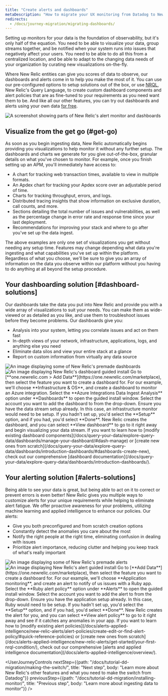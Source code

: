 ```yaml
---
title: "Create alerts and dashboards"
metaDescription: "How to migrate your UX monitoring from Datadog to New Relic."
redirects:
  - /docs/journey-migration/migrating-dashboards/
---
```









Setting up monitors for your data is the foundation of observability, but it's only half of the equation. You need to be able to visualize your data, group streams together, and be notified when your system runs into issues that negatively affect your users. You need to be able to do all this from a centralized location, and be able to adapt to the changing data needs of your organization by curating new visualizations on-the-fly. 

Where New Relic entities can give you scores of data to observe, our dashboards and alerts come in to help you make the most of it. You can use our pre-configured options to setup solutions out of the box, or use [NRQL](/docs/query-your-data/nrql-new-relic-query-language/get-started/introduction-nrql-new-relics-query-language/), New Relic's Query Language, to create custom dashboard components and alert policies that are as fine-tuned to your requirements as you need want them to be. And like all our other features, you can try out dashboards and alerts using your own data [for free](https://newrelic.com/signup).

<img
    title="Alerts-and-dash"
    alt="A screenshot showing parts of New Relic's alert monitor and dashboards"
    src={journeyAlertsAndDash}
/>

## Visualize from the get go (#get-go)

As soon as you begin ingesting data, New Relic automatically begins providing you visualizations to help monitor it without any further setup. The dashboards and charts we generate for you give out-of-the-box, granular details on what you've chosen to monitor. For example, once you finish setting up an APM, you'll immediately have access to:

* A chart for tracking web transaction times, available to view in multiple formats.
* An Apdex chart for tracking your Apdex score over an adjustable period of time.
* Charts for tracking throughput, errors, and logs.
* Distributed tracing insights that show information on exclusive duration, call counts, and more. 
* Sections detailing the total number of issues and vulnerabilities, as well as the percentage change in error rate and response time since your last deployment.
* Recommendations for improving your stack and where to go after you've set up the data ingest.

The above examples are only one set of visualizations you get without needing any setup time. Features may change depending what data you're ingesting and what capabilities you've set up within the platform. Regardless of what you choose, we'll be sure to give you an array of information on the data you observe within our platform without you having to do anything at all beyond the setup procedure.

## Your dashboarding solution [#dashboard-solutions]

Our dashboards take the data you put into New Relic and provide you with a wide array of visualizations to suit your needs. You can make them as wide-viewed or as detailed as you like, and use them to troubleshoot issues before they become problems. Our dashboards give you:

* Analysis into your system, letting you correlate issues and act on them fast
* In-depth views of your network, infrastructure, applications, logs, and anything else you need
* Eliminate data silos and view your entire stack at a glance
* Report on custom information from virtually any data source

<CollapserGroup>
    <Collapser
        id="dash-install"
        title="Install a premade dashboard"
    >
    <SideBySide>
    <Side>
        <img
        title="Premade dashboards"
        alt="An image displaying some of New Relic's premade dashboards"
        src={journeyInfraDash}
        />
        <img
        title="Dashboard guided install"
        alt="An image displaying New Relic's dashboard guided install"
        src={journeyAzureDash}
        />
    </Side>
    <Side>
    <Steps>
        <Step>
        Go to [**one.newrelic.com > Add Data**](https://one.newrelic.com/marketplace), then select the feature you want to create a dashboard for. For our example, we'll choose **Infrastructure & OS**, and create a dashboard to monitor an Azure integration.  
        </Step>
        <Step>
        Select the **Azure Integrations Data Ingest Analysis** option under **Dashboards** to open the guided install window.
        </Step>
        <Step>
        Select the account you want to add the dashboard to from the drop-down.
        </Step>
        <Step>
        Ensure you have the data stream setup already. In this case, an infrastructure monitor would need to be setup. If you hadn't set up, you'd select the **Setup** option, and if you had, you'd select **Done**.
        </Step>
        <Step>
        New Relic creates the dashboard, and you can select **View dashboard** to go to it right away and begin visualizing your data stream.
        </Step>
    </Steps>
    If you want to learn how to [modify existing dashboard components](/docs/query-your-data/explore-query-data/dashboards/manage-your-dashboard/#dash-manage) or [create new ones from scratch](/docs/query-your-data/explore-query-data/dashboards/introduction-dashboards/#dashboards-create-new), check out our comprehensive [dashboard documentation](/docs/query-your-data/explore-query-data/dashboards/introduction-dashboards/).
    </Side>
    </SideBySide>
    </Collapser>
</CollapserGroup>

## Your alerting solution [#alerts-solutions]

Being able to see your data is great, but being able to act on it to correct or prevent errors is even better! New Relic gives you multiple ways to customize alerts for your unique requirements while helping to eliminate alert fatigue. We offer proactive awareness for your problems, utilizing machine learning and applied intelligence to enhance our policies. Our alerts:

* Give you both preconfigured and from scratch creation options
* Constantly detect the anomalies you care about the most
* Notify the right people at the right time, eliminating confusion in dealing with issues
* Prioritize alert importance, reducing clutter and helping you keep track of what's really important

<CollapserGroup>
    <Collapser
        id="alerts-install"
        title="Install a premade alert"
    >
    <SideBySide>
    <Side>
        <img
        title="Premade alerts"
        alt="An image displaying some of New Relic's premade alerts"
        src={journeyPremadeAlerts}
        />
        <img
        title="Alert guided install"
        alt="An image displaying New Relic's alert guided install"
        src={journeyGuidedAlerts}
        />
    </Side>
    <Side>
    <Steps>
        <Step>
        Go to [**Add Data**](https://one.newrelic.com/marketplace), then select the feature you want to create a dashboard for. For our example, we'll choose **Application monitoring**, and create an alert to notify of us issues with a Ruby app.  
        </Step>
        <Step>
        Select the **Ruby alert policy** option under **Alerts** to open the guided install window.
        </Step>
        <Step>
        Select the account you want to add the alert to from the drop-down.
        </Step>
        <Step>
        Ensure you have the application setup already. In this case, Ruby would need to be setup. If you hadn't set up, you'd select the **Setup** option, and if you had, you'd select **Done**.
        </Step>
        <Step>
        New Relic creates the alert for you, and you can select **View alert policy** to go to it right away and see if it catches any anomalies in your app.
        </Step>
    </Steps>
    If you want to learn how to [modify existing alert policies](/docs/alerts-applied-intelligence/new-relic-alerts/alert-policies/create-edit-or-find-alert-policy/#quick-reference-policies) or [create new ones from scratch](/docs/alerts-applied-intelligence/new-relic-alerts/get-started/your-first-nrql-condition/), check out our comprehensive [alerts and applied intelligence documentation](/docs/alerts-applied-intelligence/overview/).
    </Side>
    </SideBySide>
    </Collapser>
</CollapserGroup>

<UserJourneyControls
    nextStep={{path: "/docs/tutorial-dd-migration/making-the-switch/", title: "Next step", body: "Learn more about New Relic's other features and what you need to make the switch from Datadog"}}
    previousStep={{path: "/docs/tutorial-dd-migration/installing-monitor/", title: "Previous step", body: "Learn more about ingesting data to monitor"}}
/>


